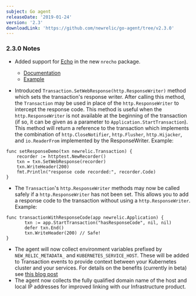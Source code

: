 ```yaml
---
subject: Go agent
releaseDate: '2019-01-24'
version: '2.3'
downloadLink: 'https://github.com/newrelic/go-agent/tree/v2.3.0'
---
```


### 2.3.0 Notes

* Added support for [Echo](https://echo.labstack.com) in the new `nrecho` package.

  * [Documentation](http://godoc.org/github.com/newrelic/go-agent/_integrations/nrecho)
  * [Example](https://github.com/newrelic/go-agent/blob/master/_integrations/nrecho/example/main.go)
* Introduced `Transaction.SetWebResponse(http.ResponseWriter)` method which sets the transaction's response writer. After calling this method, the `Transaction` may be used in place of the `http.ResponseWriter` to intercept the response code. This method is useful when the `http.ResponseWriter` is not available at the beginning of the transaction (if so, it can be given as a parameter to `Application.StartTransaction`). This method will return a reference to the transaction which implements the combination of `http.CloseNotifier`, `http.Flusher`, `http.Hijacker`, and `io.ReaderFrom` implemented by the ResponseWriter. Example:

```
func setResponseDemo(txn newrelic.Transaction) {
    recorder := httptest.NewRecorder()
    txn = txn.SetWebResponse(recorder)
    txn.WriteHeader(200)
    fmt.Println("response code recorded:", recorder.Code)
}
```

* The `Transaction`'s `http.ResponseWriter` methods may now be called safely if a `http.ResponseWriter` has not been set. This allows you to add a response code to the transaction without using a `http.ResponseWriter`. Example:

```
func transactionWithResponseCode(app newrelic.Application) {
       txn := app.StartTransaction("hasResponseCode", nil, nil)
       defer txn.End()
       txn.WriteHeader(200) // Safe!
}
```

* The agent will now collect environment variables prefixed by `NEW_RELIC_METADATA_` and `KUBERNETES_SERVICE_HOST`. These will be added to Transaction events to provide context between your Kubernetes cluster and your services. For details on the benefits (currently in beta) see [this blog post](https://blog.newrelic.com/engineering/monitoring-application-performance-in-kubernetes/)
* The agent now collects the fully qualified domain name of the host and local IP addresses for improved linking with our Infrastructure product.
